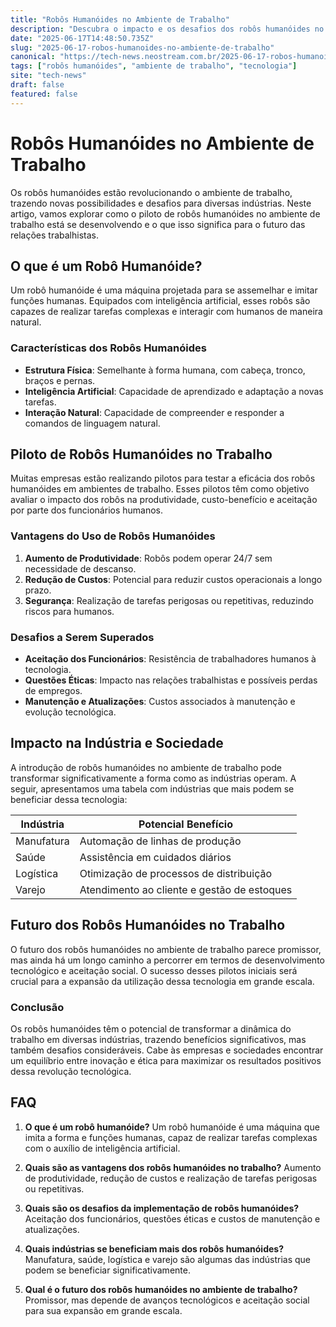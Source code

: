 ```yaml
---
title: "Robôs Humanóides no Ambiente de Trabalho"
description: "Descubra o impacto e os desafios dos robôs humanóides no ambiente de trabalho."
date: "2025-06-17T14:48:50.735Z"
slug: "2025-06-17-robos-humanoides-no-ambiente-de-trabalho"
canonical: "https://tech-news.neostream.com.br/2025-06-17-robos-humanoides-no-ambiente-de-trabalho"
tags: ["robôs humanóides", "ambiente de trabalho", "tecnologia"]
site: "tech-news"
draft: false
featured: false
---
```


# Robôs Humanóides no Ambiente de Trabalho

Os robôs humanóides estão revolucionando o ambiente de trabalho, trazendo novas possibilidades e desafios para diversas indústrias. Neste artigo, vamos explorar como o piloto de robôs humanóides no ambiente de trabalho está se desenvolvendo e o que isso significa para o futuro das relações trabalhistas.

## O que é um Robô Humanóide?

Um robô humanóide é uma máquina projetada para se assemelhar e imitar funções humanas. Equipados com inteligência artificial, esses robôs são capazes de realizar tarefas complexas e interagir com humanos de maneira natural.

### Características dos Robôs Humanóides

- **Estrutura Física**: Semelhante à forma humana, com cabeça, tronco, braços e pernas.
- **Inteligência Artificial**: Capacidade de aprendizado e adaptação a novas tarefas.
- **Interação Natural**: Capacidade de compreender e responder a comandos de linguagem natural.

## Piloto de Robôs Humanóides no Trabalho

Muitas empresas estão realizando pilotos para testar a eficácia dos robôs humanóides em ambientes de trabalho. Esses pilotos têm como objetivo avaliar o impacto dos robôs na produtividade, custo-benefício e aceitação por parte dos funcionários humanos.

### Vantagens do Uso de Robôs Humanóides

1. **Aumento de Produtividade**: Robôs podem operar 24/7 sem necessidade de descanso.
2. **Redução de Custos**: Potencial para reduzir custos operacionais a longo prazo.
3. **Segurança**: Realização de tarefas perigosas ou repetitivas, reduzindo riscos para humanos.

### Desafios a Serem Superados

- **Aceitação dos Funcionários**: Resistência de trabalhadores humanos à tecnologia.
- **Questões Éticas**: Impacto nas relações trabalhistas e possíveis perdas de empregos.
- **Manutenção e Atualizações**: Custos associados à manutenção e evolução tecnológica.

## Impacto na Indústria e Sociedade

A introdução de robôs humanóides no ambiente de trabalho pode transformar significativamente a forma como as indústrias operam. A seguir, apresentamos uma tabela com indústrias que mais podem se beneficiar dessa tecnologia:

| Indústria        | Potencial Benefício                      |
|------------------|------------------------------------------|
| Manufatura       | Automação de linhas de produção          |
| Saúde            | Assistência em cuidados diários          |
| Logística        | Otimização de processos de distribuição  |
| Varejo           | Atendimento ao cliente e gestão de estoques |

## Futuro dos Robôs Humanóides no Trabalho

O futuro dos robôs humanóides no ambiente de trabalho parece promissor, mas ainda há um longo caminho a percorrer em termos de desenvolvimento tecnológico e aceitação social. O sucesso desses pilotos iniciais será crucial para a expansão da utilização dessa tecnologia em grande escala.

### Conclusão

Os robôs humanóides têm o potencial de transformar a dinâmica do trabalho em diversas indústrias, trazendo benefícios significativos, mas também desafios consideráveis. Cabe às empresas e sociedades encontrar um equilíbrio entre inovação e ética para maximizar os resultados positivos dessa revolução tecnológica.

## FAQ

1. **O que é um robô humanóide?**
   Um robô humanóide é uma máquina que imita a forma e funções humanas, capaz de realizar tarefas complexas com o auxílio de inteligência artificial.

2. **Quais são as vantagens dos robôs humanóides no trabalho?**
   Aumento de produtividade, redução de custos e realização de tarefas perigosas ou repetitivas.

3. **Quais são os desafios da implementação de robôs humanóides?**
   Aceitação dos funcionários, questões éticas e custos de manutenção e atualizações.

4. **Quais indústrias se beneficiam mais dos robôs humanóides?**
   Manufatura, saúde, logística e varejo são algumas das indústrias que podem se beneficiar significativamente.

5. **Qual é o futuro dos robôs humanóides no ambiente de trabalho?**
   Promissor, mas depende de avanços tecnológicos e aceitação social para sua expansão em grande escala.